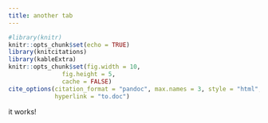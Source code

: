 ```yaml
---
title: another tab
---
```


```r
#library(knitr)
knitr::opts_chunk$set(echo = TRUE)
library(knitcitations)
library(kableExtra)
knitr::opts_chunk$set(fig.width = 10,
               fig.height = 5,
               cache = FALSE)
cite_options(citation_format = "pandoc", max.names = 3, style = "html",
             hyperlink = "to.doc")
```

it works!